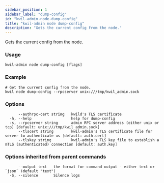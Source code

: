 ```yaml
---
sidebar_position: 1
sidebar_label: "dump-config"
id: "kwil-admin-node-dump-config"
title: "kwil-admin node dump-config"
description: "Gets the current config from the node."
---
```


Gets the current config from the node.

### Usage

```
kwil-admin node dump-config [flags]
```

### Example

```
# Get the current config from the node.
kwil node dump-config --rpcserver unix:///tmp/kwil_admin.sock
```

### Options

```
      --authrpc-cert string   kwild's TLS certificate
  -h, --help                  help for dump-config
  -s, --rpcserver string      admin RPC server address (either unix or tcp) [default: unix:///tmp/kwil_admin.sock]
      --tlscert string        kwil-admin's TLS certificate file for server to authenticate us [default: auth.cert]
      --tlskey string         kwil-admin's TLS key file to establish a mTLS (authenticated) connection [default: auth.key]
```

### Options inherited from parent commands

```
      --output text   the format for command output - either text or `json` (default "text")
  -S, --silence       Silence logs
```

